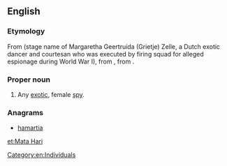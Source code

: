 {{also|matahari}}
==English==
{{wikipedia}}
===Etymology===
From {{etyl|nl|en}} (stage name of Margaretha Geertruida (Grietje) Zelle, a Dutch exotic dancer and courtesan who was executed by firing squad for alleged espionage during World War I), from {{etyl|id|en}} {{term|matahari||sun|lang=id}}, from {{etyl|ms|en}} {{term|matahari||sun|lang=ms}}.

===Proper noun===
{{en-proper noun}}

# Any [[exotic]], female [[spy]].

===Anagrams===
* [[hamartia#English|hamartia]]

[[Category:en:Individuals]]

[[et:Mata Hari]]